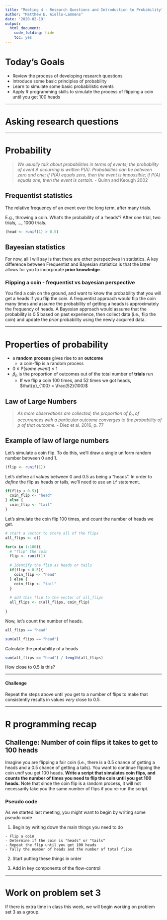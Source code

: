 ```yaml
---
title: "Meeting 4 - Research Questions and Introduction to Probability"
author: "Matthew E. Aiello-Lammens"
date: '2020-02-19'
output:
  html_document:
    code_folding: hide
    toc: yes
---
```


# Today's Goals

* Review the process of developing research questions
* Introduce some basic principles of probability
* Learn to simulate some basic probabilistic events
* Apply R programming skills to simulate the process of flipping a coin until you get 100 heads


***

# Asking research questions


***

# Probability

> *We usually talk about probabilities in terms of events; the probability of event A occurring is written P(A). Probabilities can be between zero and one; if P(A) equals zero, then the event is impossible; if P(A) equals one, then the event is certain.* - Quinn and Keough 2002

## Frequentist statistics 

The relative frequency of an event over the long term, after many trials.

E.g., throwing a coin. What's the probability of a 'heads'? After one trial, two trials, ..., 1000 trials.

```r
(head <- runif(1) > 0.5)
```


## Bayesian statistics

For now, all I will say is that there are other perspectives in statistics. 
A key difference between Frequentist and Bayesian statistics is that the latter allows for you to incorporate **prior knowledge**.

### Flipping a coin - frequentist vs bayesian perspective

You find a coin on the ground, and want to know the probability that you will get a heads if you flip the coin. 
A frequentist approach would flip the coin many times and assume the probability of getting a heads is approximately the frequency of heads.
A Bayesian approach would assume that the probability is 0.5 based on past experience, then collect data (i.e., flip the coin) and update the *prior* probability using the newly acquired data.

***


# Properties of probability

* a **random process** gives rise to an **outcome**
    * a coin-flip is a random process
* 0 $\le$ P(*some event*) $\le$ 1
* $\hat{p}_n$ is the proportion of outcomes out of the total number of **trials** run
    * If we flip a coin 100 times, and 52 times we got heads, $\hat{p}_{100} = \frac{52}{100}$

## Law of Large Numbers

> *As more observations are collected, the proportion of $\hat{p}_n$ of occurrences with a particular outcome converges to the probability of $p$ of that outcome.* - Diez et al. 2016, p. 77

## Example of law of large numbers

Let's simulate a coin flip. To do this, we'll draw a single uniform random number between 0 and 1.

```r
(flip <- runif(1))
```

Let's define all values between 0 and 0.5 as being a "heads".
In order to *define* the flip as heads or tails, we'll need to use an `if` statement.

```r
if(flip < 0.5){
  coin_flip <- "head"
} else {
  coin_flip <- "tail"
}
```

Let's simulate the coin flip 100 times, and count the number of heads we get.

```r
# start a vector to store all of the flips
all_flips <- c()

for(x in 1:100){
  # "flip" the coin
  flip <- runif(1)
  
  # Identify the flip as heads or tails
  if(flip < 0.5){
    coin_flip <- "head"
  } else {
    coin_flip <- "tail"
  }
  
  # add this flip to the vector of all_flips
  all_flips <- c(all_flips, coin_flip)
  
}


```


Now, let's count the number of heads.

```r
all_flips == "head"
```

```r
sum(all_flips == "head")
```

Calculate the probability of a heads

```r
sum(all_flips == "head") / length(all_flips)
```

How close to 0.5 is this?

***

#### Challenge

Repeat the steps above until you get to a number of flips to make that consistently results in values *very* close to 0.5.

***

# R programming recap

## Challenge: Number of coin flips it takes to get to 100 heads

Imagine you are flipping a fair coin (i.e., there is a 0.5 chance of getting a heads and a 0.5 chance of getting a tails).
You want to continue flipping the coin *until* you get 100 heads.
**Write a script that simulates coin flips, and counts the number of times you need to flip the coin until you get 100 heads.**
Note that since the coin flip is a random process, it will not necessarily take you the same number of flips if you re-run the script.

### Pseudo code

As we started last meeting, you might want to begin by writing some pseudo code

1. Begin by writing down the main things you need to do

```
- Flip a coin
- Determine if the coin is "heads" or "tails"
- Repeat the flip until you get 100 heads
- Tally the number of heads and the number of total flips
```

2. Start putting these things in order

3. Add in key components of the flow-control


*** 

# Work on problem set 3

If there is extra time in class this week, we will begin working on problem set 3 as a group.